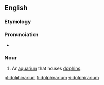 ==English==

===Etymology===
{{blend|dolphin|aquarium|lang=en}}

===Pronunciation===
* {{a|UK}} {{IPA|/dɒl.fɪnˈeə(ɹ).iː.ʌm/|lang=en}} 

===Noun===
{{en-noun|s|dolphinaria}}

# An [[aquarium]] that houses [[dolphin]]s.

[[pl:dolphinarium]]
[[fi:dolphinarium]]
[[vi:dolphinarium]]